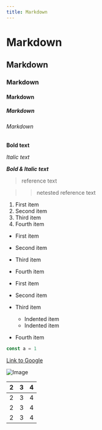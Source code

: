 ```yaml
---
title: Markdown
---
```


# Markdown

## Markdown

### Markdown

#### Markdown

##### Markdown

###### Markdown

**Bold text**

_Italic text_

**_Bold & Italic text_**

> reference text

> > netested reference text

1. First item
2. Second item
3. Third item
4. Fourth item

- First item
- Second item
- Third item
- Fourth item

- First item
- Second item
- Third item
  - Indented item
  - Indented item
- Fourth item

```ts showLineNumbers
const a = 1
```

[Link to Google](https://www.google.com)

![Image](https://www.google.com/images/branding/googlelogo/1x/googlelogo_color_272x92dp.png)

| 2   | 3   | 4   |
| --- | --- | --- |
| 2   | 3   | 4   |
| 2   | 3   | 4   |
| 2   | 3   | 4   |
